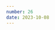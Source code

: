 ```yaml
---
number: 26
date: 2023-10-08
---
```



<Title title={`Issue ${frontmatter.number}`} date={frontmatter.date} />

<NewsletterSponsorSlot
  title="Put your mobile releases on autopilot."
  promotionLink="https://get.runway.team/get-started?utm_campaign%3DiOS%20CI%20Newsletter%26utm_medium%3Dweb%26utm_source%3DiOS%20CI%20Newsletter%20Issue%2026%26utm_content%3Doct_08_23"
/>

Hey everyone! 👋 Welcome to the **twenty-sixth issue** of the iOS CI Newsletter. Hope you've had a great couple of weeks!

By the time this issue of the newsletter is sent, I will already be in Leeds in preparation for [SwiftLeeds](https://twitter.com/swift_leeds), which I am super excited about. This conference has a special meaning for me as it will be the **last conference that I speak at or attend** while I am living in the UK.

[As I announced this week](https://twitter.com/polpielladev/status/1707845642045829565), after **2 wonderful years at the BBC** where I have met and learnt from some amazing people and **9 years living in the UK** where I have met most of my best friends and first lived together with my fiancé, it is now time for a new chapter **back home in Spain**.

As you can imagine, I am now frantically packing and getting ready for the move but I am still **committed to delivering some good content for everyone**, so keep your eyes peeled for articles coming in the next few weeks! Also, if you happen to be in Leeds and you attend the conference, make sure you come up to me and say hi! 👋

## [🎉 M1 GitHub-hosted runners publicly available!](https://github.blog/changelog/2023-10-02-github-actions-apple-silicon-m1-macos-runners-are-now-available-in-public-beta?utm_campaign%3DiOS%20CI%20Newsletter%26utm_medium%3Dweb%26utm_source%3DiOS%20CI%20Newsletter%20Issue%2026%26utm_content%3Doct_08_23)

GitHub announced this week on their blog that **M1 macOS runners are now available** to any developer, team or enterprise using GitHub Actions on a **public beta**! This change has been a long time coming and I am excited it has finally landed 😍.

⚠️ These so-called _larger_ runners are **excluded** from GitHub Action's free tier and, even if you are using them on a public repository, **you will charged for using them**.

## [🆙 Xcode 15.1 fixes a big performance issue](https://developer.apple.com/documentation/xcode-release-notes/xcode-15_1-release-notes#Resolved-Issues?utm_campaign%3DiOS%20CI%20Newsletter%26utm_medium%3Dweb%26utm_source%3DiOS%20CI%20Newsletter%20Issue%2026%26utm_content%3Doct_08_23)

Xcode 15's stable version shipped with a bug **that caused the first run of a test suite to take a significant amount of time to launch on an iOS simulator**.

This issue was noticed and [mitigated by CI/CD providers like Bitrise](https://blog-proxy.bitrise.io/post/xcode-15-performance-regressions?utm_campaign%3DiOS%20CI%20Newsletter%26utm_medium%3Dweb%26utm_source%3DiOS%20CI%20Newsletter%20Issue%2026%26utm_content%3Doct_08_23), but the true fix to the issue has now landed with the release of Xcode 15.1. If you migrated to using **Xcode 15 on CI/CD**, make sure you update now to benefit from this fix!

## [📦 Makefiles for iOS developers](https://arturgruchala.com/lost-art-of-makefile?utm_campaign%3DiOS%20CI%20Newsletter%26utm_medium%3Dweb%26utm_source%3DiOS%20CI%20Newsletter%20Issue%2026%26utm_content%3Doct_08_23)

While I tend to default to plugins and Swift scripts at the moment, I have thoroughly enjoyed using Makefiles in the past to improve **developer experience** and **streamline tasks** like bootstrapping a project or building a binary.

In this article, [Artur Gruchała](https://twitter.com/GruchalaArtur) explains how Makefiles work and shares a couple of use cases where you might want to use them as an iOS developer 👏.

## [🔍 Understanding the impact of analytics frameworks](https://www.emergetools.com/blog/posts/comparing-top-analytics-sdks-for-ios?utm_campaign%3DiOS%20CI%20Newsletter%26utm_medium%3Dweb%26utm_source%3DiOS%20CI%20Newsletter%20Issue%2026%26utm_content%3Doct_08_23)

I am not a big fan of third-party analytics frameworks in general and I have always preferred **rolling my solution** with data that stays on **my servers** where possible.

I do understand that, due to time constraints and cost of implementation, this **might not be possible** and you might need to go for a **third-party solution**. If you do so, I would recommend checking out this article by [Brian Capps](https://twitter.com/bcapps) on the [Emerge Tools](https://twitter.com/emergetools) blog where they analyze **the impact of popular analytics frameworks on an application**. Brilliant stuff as always on their blog! 👏

## [🚀 The ultimate guide to SwiftFormat](https://www.codewithkasetti.com/posts/swiftformat_integration_automation?utm_campaign%3DiOS%20CI%20Newsletter%26utm_medium%3Dweb%26utm_source%3DiOS%20CI%20Newsletter%20Issue%2026%26utm_content%3Doct_08_23)

While I have only used SwiftLint in the past, I have heard wonderful things about [SwiftFormat](https://github.com/nicklockwood/SwiftFormat) and how it can work very well alongside SwiftLint. For a while now I have been looking for a comprehensive guide about it and I am so happy I have finally found it!

In this article, [Pranav Kasetti](https://www.linkedin.com/in/pranavkasetti/) goes through every possible way you can set up **SwiftFormat automation for your project**. From build phases and SPM plugins, all the way through to git hooks and Danger checks on CI/CD! 🎉
